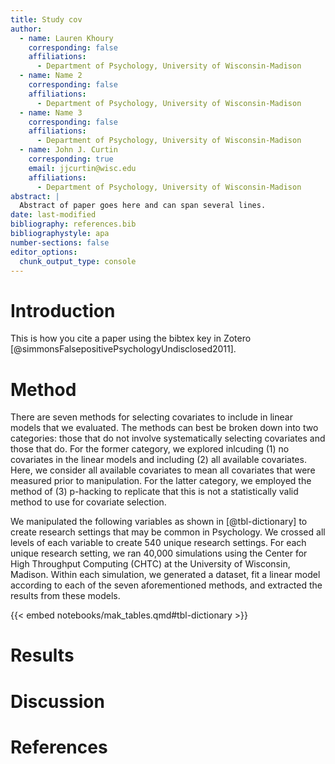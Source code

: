 ```yaml
---
title: Study cov
author:
  - name: Lauren Khoury
    corresponding: false
    affiliations:
      - Department of Psychology, University of Wisconsin-Madison
  - name: Name 2 
    corresponding: false
    affiliations:
      - Department of Psychology, University of Wisconsin-Madison
  - name: Name 3
    corresponding: false
    affiliations:
      - Department of Psychology, University of Wisconsin-Madison
  - name: John J. Curtin 
    corresponding: true
    email: jjcurtin@wisc.edu
    affiliations:
      - Department of Psychology, University of Wisconsin-Madison 
abstract: |
  Abstract of paper goes here and can span several lines.
date: last-modified
bibliography: references.bib
bibliographystyle: apa
number-sections: false 
editor_options: 
  chunk_output_type: console
---
```


# Introduction
This is how you cite a paper using the bibtex key in Zotero [@simmonsFalsepositivePsychologyUndisclosed2011].

# Method

  There are seven methods for selecting covariates to include in linear models that we evaluated. The methods can best be broken down into two categories: those that do not involve systematically selecting covariates and those that do. For the former category, we explored inlcuding (1) no covariates in the linear models and including (2) all available covariates. Here, we consider all available covariates to mean all covariates that were measured prior to manipulation. For the latter category, we employed the method of (3) p-hacking to replicate that this is not a statistically valid method to use for covariate selection. 

  We manipulated the following variables as shown in [@tbl-dictionary] to create research settings that may be common in Psychology. We crossed all levels of each variable to create 540 unique research settings. For each unique research setting, we ran 40,000 simulations using the Center for High Throughput Computing (CHTC) at the University of Wisconsin, Madison. Within each simulation, we generated a dataset, fit a linear model according to each of the seven aforementioned methods, and extracted the results from these models.  

{{< embed notebooks/mak_tables.qmd#tbl-dictionary >}}

# Results

# Discussion

# References

